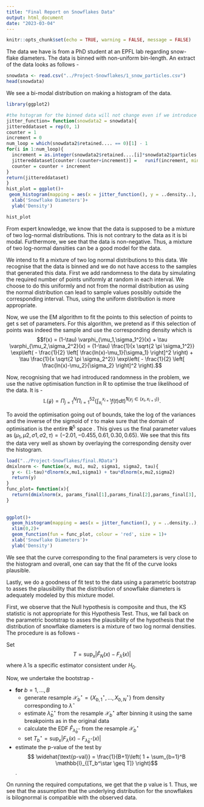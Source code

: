 ```yaml
---
title: "Final Report on Snowflakes Data"
output: html_document
date: "2023-03-04"
---
```


```r
knitr::opts_chunk$set(echo = TRUE, warning = FALSE, message = FALSE) 
```
The data we have is from a PhD student at an EPFL lab regarding snow-flake diameters. The data is binned with non-uniform bin-length. An extract of the data looks as follows - 


```r
snowdata <- read.csv("../Project-Snowflakes/1_snow_particles.csv")
head(snowdata)
```


We see a bi-modal distribution on making a histogram of the data.


```r
library(ggplot2)

#the hstogram for the binned data will not change even if we introduce the randomness as long as we use the same breakpoints. Thus, we do a histogram of this jittered data which is identical to the histogram we want.
jitter_function= function(snowdata2 = snowdata){
jittereddataset = rep(0, 1)
counter = 1
increment = 0
num_loop = which(snowdata2$retained.... == 0)[1] - 1
for(i in 1:num_loop){
  increment = as.integer(snowdata2$retained....[i]*snowdata2$particles.detected[i]/100)
  jittereddataset[counter:(counter+increment)] =   runif(increment, min = snowdata2$startpoint[i], max = snowdata2$endpoint[i])
  counter = counter + increment
}
return(jittereddataset)
}
hist_plot = ggplot()+
 geom_histogram(mapping = aes(x = jitter_function(), y = ..density..), breaks = c(snowdata$endpoint[1:47], 0))+
  xlab('Snowflake Diameters')+
  ylab('Density') 
```





```r
hist_plot
```

From expert knowledge, we know that the data is supposed to be a mixture of two log-normal distributions. This is  not contrary to the data as it is bi modal. Furthermore, we see that the data is non-negative. Thus, a mixture of two log-normal dansities can be a good model for the data.

We intend to fit a mixture of two log normal distributions to this data. We recognise that the data is binned and we do not have access to the samples that generated this data. First we add randomness to the data by simulating the required number of points uniformly at random in each interval. We choose to do this uniformly and not from the normal distribution as using the normal distribution can lead to sample values possibly outside the corresponding interval. Thus, using the uniform distribution is more appropriate.

Now, we use the EM algorithm to fit the points to this selection of points to get s set of parameters. For this algorithm, we pretend as if this selection of points was indeed the sample and use the corresponding density which is $$f(x) = 
(1-\tau) \varphi_{\mu_1,\sigma_1^2}(x) + \tau \varphi_{\mu_2,\sigma_2^2}(x) =
(1-\tau) \frac{1}{x \sqrt{2 \pi \sigma_1^2}} \exp\left( - \frac{1}{2} \left[ \frac{ln(x)-\mu_1}{\sigma_1} \right]^2 \right) + 
\tau \frac{1}{x \sqrt{2 \pi \sigma_2^2}} \exp\left( - \frac{1}{2} \left[ \frac{ln(x)-\mu_2}{\sigma_2} \right]^2 \right).$$

Now, recognising that we had introduced randomness in the problem, we use the native optimisation function in R to optimise the true likelihood of the data. It is -
$$\mathbb{L}(\mathcal{\vec{y}}) = \Pi_{j=1}^{N} \Pi_{i=1}^{52} \Big( \int_{x_{i}}^{x_{i+1}} f(t) dt\Big) ^{\mathbf{1}\{ y_j \in (x_i, x_{i+1}) \}}.$$

To avoid the optimisation going out of bounds, take the log of the variances and the inverse of the sigmoid of $\tau$ to make sure that the domain of optimisation is the entire $\mathbf{R}^5$ space . This gives us the final parameter values as $(\mu_1 , \mu2 , \sigma1 , \sigma2,\tau) = (-2.01, -0.455, 0.61, 0.30, 0.65)$. We see that this fits the data very well as shown by overlaying the corresponding density over the histogram. 

```r
load("../Project-Snowflakes/final.RData")
dmixlnorm <- function(x, mu1, mu2, sigma1, sigma2, tau){
  y <- (1-tau)*dlnorm(x,mu1,sigma1) + tau*dlnorm(x,mu2,sigma2)
  return(y)
}
func_plot= function(x){
  return(dmixlnorm(x, params_final[1],params_final[2],params_final[3], params_final[4], params_final[5]))
}
  
  
ggplot()+
  geom_histogram(mapping = aes(x = jitter_function(), y = ..density..), breaks = c(snowdata$endpoint[1:47], 0))+
  xlim(0,2)+
  geom_function(fun = func_plot, colour = 'red', size = 1)+
  xlab('Snowflake Diameters')+
  ylab('Density') 
```


We see that the curve corresponding to the final parameters is very close to the histogram and overall, one can say that the fit of the curve looks plausible.

Lastly, we do a goodness of fit test to the data using a parametric bootstrap to asses the plausibility that the distribution of snowflake diameters is adequately modeled by this mixture model.

First, we observe that the Null hypothesis is composite and thus, the KS statistic is not appropriate for this Hypothesis Test. Thus, we fall back on the parametric bootstrap to asses the plausibility of the hypothesis that the distribution of snowflake diameters is a mixture of two log normal densities. The procedure is as follows - 

Set $$ T = \sup_x \Big| \widehat{F}_N(x) - F_\widehat{\lambda}(x) \Big|$$ where $\widehat{\lambda}$ is a specific estimator consistent under $H_0$.

Now, we undertake the bootstrap -

* **for** $b=1,\ldots,B$ 
  - generate resample $\mathcal{X}_b^\star = \{ X_{b,1}^\star,\ldots,X_{b,N}^\star \}$ from density corresponding to $\widehat{\lambda}$
  - estimate $\widehat{\lambda}_b^\star$ from the resample $\mathcal{X}_b^\star$ after binning it using the same breakpoints as in the original data
  - calculate the EDF $\widehat{F}_{\widehat{\lambda}_b^\star}$ from the resample $\mathcal{X}_b^\star$
  - set $T_b^\star = \sup_x \Big| F_\widehat{\lambda}(x) - F_{\widehat{\lambda}_b^\star}(x) \Big|$
* estimate the p-value of the test by $$ \widehat{\text{p-val}} = \frac{1}{B+1}\left( 1 + \sum_{b=1}^B \mathbb{I}_{[T_b^\star \geq T]} \right)$$.

On running the required computations, we get that the p value is 1. Thus, we see that the assumption that the underlying distribution for the snowflakes is bilognormal is compatible with the observed data.


